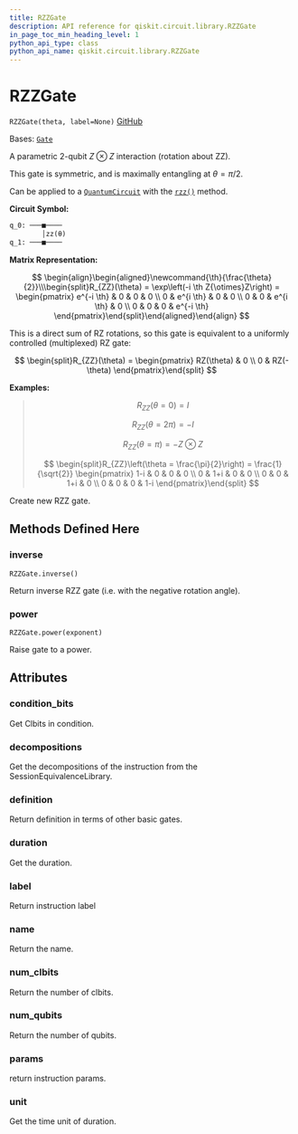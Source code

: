 ```yaml
---
title: RZZGate
description: API reference for qiskit.circuit.library.RZZGate
in_page_toc_min_heading_level: 1
python_api_type: class
python_api_name: qiskit.circuit.library.RZZGate
---
```


# RZZGate

<span id="qiskit.circuit.library.RZZGate" />

`RZZGate(theta, label=None)` [GitHub](https://github.com/qiskit/qiskit/tree/stable/0.24/qiskit/circuit/library/standard_gates/rzz.py "view source code")

Bases: [`Gate`](qiskit.circuit.Gate "qiskit.circuit.gate.Gate")

A parametric 2-qubit $Z \otimes Z$ interaction (rotation about ZZ).

This gate is symmetric, and is maximally entangling at $\theta = \pi/2$.

Can be applied to a [`QuantumCircuit`](qiskit.circuit.QuantumCircuit "qiskit.circuit.QuantumCircuit") with the [`rzz()`](qiskit.circuit.QuantumCircuit#rzz "qiskit.circuit.QuantumCircuit.rzz") method.

**Circuit Symbol:**

```python
q_0: ───■────
        │zz(θ)
q_1: ───■────
```

**Matrix Representation:**

$$
 \begin{align}\begin{aligned}\newcommand{\th}{\frac{\theta}{2}}\\\begin{split}R_{ZZ}(\theta) = \exp\left(-i \th Z{\otimes}Z\right) =
    \begin{pmatrix}
        e^{-i \th} & 0 & 0 & 0 \\
        0 & e^{i \th} & 0 & 0 \\
        0 & 0 & e^{i \th} & 0 \\
        0 & 0 & 0 & e^{-i \th}
    \end{pmatrix}\end{split}\end{aligned}\end{align} 
$$

This is a direct sum of RZ rotations, so this gate is equivalent to a uniformly controlled (multiplexed) RZ gate:

$$
\begin{split}R_{ZZ}(\theta) =
    \begin{pmatrix}
        RZ(\theta) & 0 \\
        0 & RZ(-\theta)
    \end{pmatrix}\end{split}
$$

**Examples:**

> $$
> R_{ZZ}(\theta = 0) = I
> $$
>
> $$
> R_{ZZ}(\theta = 2\pi) = -I
> $$
>
> $$
> R_{ZZ}(\theta = \pi) = - Z \otimes Z
> $$
>
> $$
> \begin{split}R_{ZZ}\left(\theta = \frac{\pi}{2}\right) = \frac{1}{\sqrt{2}}
>                         \begin{pmatrix}
>                             1-i & 0 & 0 & 0 \\
>                             0 & 1+i & 0 & 0 \\
>                             0 & 0 & 1+i & 0 \\
>                             0 & 0 & 0 & 1-i
>                         \end{pmatrix}\end{split}
> $$

Create new RZZ gate.

## Methods Defined Here

<span id="qiskit-circuit-library-rzzgate-inverse" />

### inverse

<span id="qiskit.circuit.library.RZZGate.inverse" />

`RZZGate.inverse()`

Return inverse RZZ gate (i.e. with the negative rotation angle).

<span id="qiskit-circuit-library-rzzgate-power" />

### power

<span id="qiskit.circuit.library.RZZGate.power" />

`RZZGate.power(exponent)`

Raise gate to a power.

## Attributes

<span id="qiskit.circuit.library.RZZGate.condition_bits" />

### condition\_bits

Get Clbits in condition.

<span id="qiskit.circuit.library.RZZGate.decompositions" />

### decompositions

Get the decompositions of the instruction from the SessionEquivalenceLibrary.

<span id="qiskit.circuit.library.RZZGate.definition" />

### definition

Return definition in terms of other basic gates.

<span id="qiskit.circuit.library.RZZGate.duration" />

### duration

Get the duration.

<span id="qiskit.circuit.library.RZZGate.label" />

### label

Return instruction label

<span id="qiskit.circuit.library.RZZGate.name" />

### name

Return the name.

<span id="qiskit.circuit.library.RZZGate.num_clbits" />

### num\_clbits

Return the number of clbits.

<span id="qiskit.circuit.library.RZZGate.num_qubits" />

### num\_qubits

Return the number of qubits.

<span id="qiskit.circuit.library.RZZGate.params" />

### params

return instruction params.

<span id="qiskit.circuit.library.RZZGate.unit" />

### unit

Get the time unit of duration.

